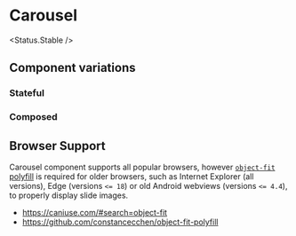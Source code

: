 
# Carousel

<Status.Stable />

<Props />

## Component variations

### Stateful

<Story id="components-carousel--stateful" />

### Composed

<Story id="components-carousel--composed" />

## Browser Support

Carousel component supports all popular browsers, however [`object-fit` polyfill](https://github.com/constancecchen/object-fit-polyfill) is required for older browsers, such as Internet Explorer (all versions), Edge (versions `<= 18`) or old Android webviews (versions `<= 4.4`), to properly display slide images.

- https://caniuse.com/#search=object-fit
- https://github.com/constancecchen/object-fit-polyfill
